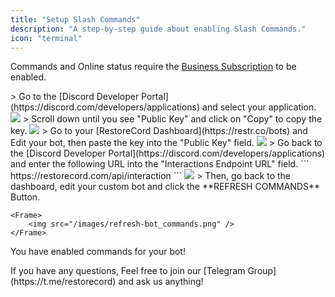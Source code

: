 ```yaml
---
title: "Setup Slash Commands"
description: "A step-by-step guide about enabling Slash Commands."
icon: "terminal"
---
```


<Warning>Commands and Online status require the [Business Subscription](https://restr.co/upgrade) to be enabled.</Warning>

<Steps>
  <Step title="Visit Discord's Developer Portal">
    > Go to the [Discord Developer Portal](https://discord.com/developers/applications) and select your application.
<Frame>
    <img src="/images/discord-developer-portal.png" />
</Frame>
  </Step>

  <Step title="Copy Public Key">
    > Scroll down until you see "Public Key" and click on "Copy" to copy the key.
    <Frame>
        <img src="/images/public-key.png" />
    </Frame>
  </Step>

  <Step title="Add Public Key to RestoreCord">
    > Go to your [RestoreCord Dashboard](https://restr.co/bots) and Edit your bot, then paste the key into the "Public Key" field.
    <Frame>
        <img src="/images/restorecord-dashboard-public-key.png" />
    </Frame>
  </Step>

  <Step title="Add Interaction URL">
    > Go back to the [Discord Developer Portal](https://discord.com/developers/applications) and enter the following URL into the "Interactions Endpoint URL" field.
    ```
    https://restorecord.com/api/interaction
    ```
    <Frame>
        <img src="/images/interactions-endpoint-url.png" />
    </Frame>
  </Step>

  <Step title="Refresh Commands">
    > Then, go back to the dashboard, edit your custom bot and click the **REFRESH COMMANDS** Button.

    <Frame>
        <img src="/images/refresh-bot_commands.png" />
    </Frame>
  </Step>

</Steps>

<Check>You have enabled commands for your bot!</Check>

<Card title="Any Questions?" icon="question" color="blue" href="https://t.me/restorecord">
    If you have any questions, Feel free to join our [Telegram Group](https://t.me/restorecord) and ask us anything!
</Card>